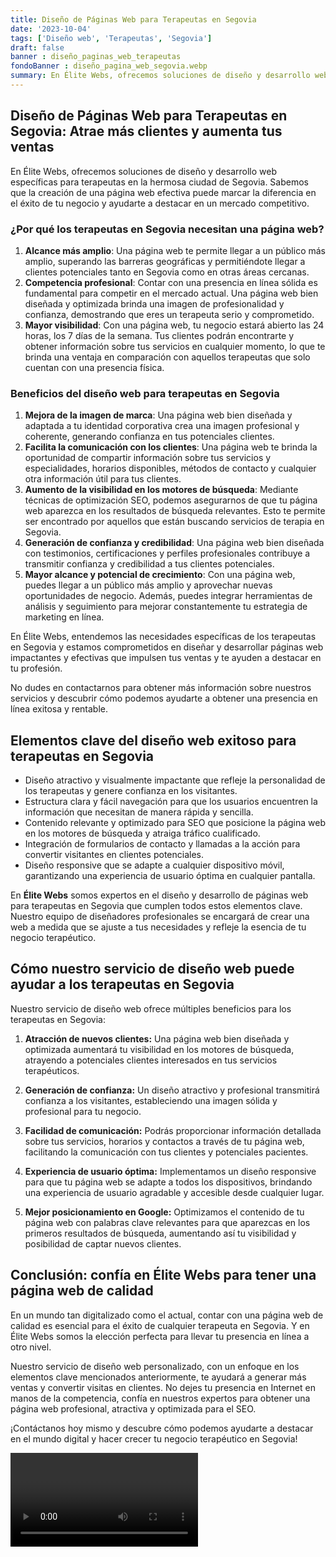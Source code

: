 ```yaml
---
title: Diseño de Páginas Web para Terapeutas en Segovia
date: '2023-10-04'
tags: ['Diseño web', 'Terapeutas', 'Segovia']
draft: false
banner : diseño_paginas_web_terapeutas
fondoBanner : diseño_pagina_web_segovia.webp
summary: En Élite Webs, ofrecemos soluciones de diseño y desarrollo web específicas para terapeutas en la hermosa ciudad de Segovia. Sabemos que la creación de una página web efectiva puede marcar la diferencia en el éxito de tu negocio y ayudarte a destacar en un mercado competitivo. 
---
```


## Diseño de Páginas Web para Terapeutas en Segovia: Atrae más clientes y aumenta tus ventas

En Élite Webs, ofrecemos soluciones de diseño y desarrollo web específicas para terapeutas en la hermosa ciudad de Segovia. Sabemos que la creación de una página web efectiva puede marcar la diferencia en el éxito de tu negocio y ayudarte a destacar en un mercado competitivo. 

### ¿Por qué los terapeutas en Segovia necesitan una página web?

1. **Alcance más amplio**: Una página web te permite llegar a un público más amplio, superando las barreras geográficas y permitiéndote llegar a clientes potenciales tanto en Segovia como en otras áreas cercanas.
2. **Competencia profesional**: Contar con una presencia en línea sólida es fundamental para competir en el mercado actual. Una página web bien diseñada y optimizada brinda una imagen de profesionalidad y confianza, demostrando que eres un terapeuta serio y comprometido.
3. **Mayor visibilidad**: Con una página web, tu negocio estará abierto las 24 horas, los 7 días de la semana. Tus clientes podrán encontrarte y obtener información sobre tus servicios en cualquier momento, lo que te brinda una ventaja en comparación con aquellos terapeutas que solo cuentan con una presencia física.
    
### Beneficios del diseño web para terapeutas en Segovia

1. **Mejora de la imagen de marca**: Una página web bien diseñada y adaptada a tu identidad corporativa crea una imagen profesional y coherente, generando confianza en tus potenciales clientes.
2. **Facilita la comunicación con los clientes**: Una página web te brinda la oportunidad de compartir información sobre tus servicios y especialidades, horarios disponibles, métodos de contacto y cualquier otra información útil para tus clientes.
3. **Aumento de la visibilidad en los motores de búsqueda**: Mediante técnicas de optimización SEO, podemos asegurarnos de que tu página web aparezca en los resultados de búsqueda relevantes. Esto te permite ser encontrado por aquellos que están buscando servicios de terapia en Segovia.
4. **Generación de confianza y credibilidad**: Una página web bien diseñada con testimonios, certificaciones y perfiles profesionales contribuye a transmitir confianza y credibilidad a tus clientes potenciales.
5. **Mayor alcance y potencial de crecimiento**: Con una página web, puedes llegar a un público más amplio y aprovechar nuevas oportunidades de negocio. Además, puedes integrar herramientas de análisis y seguimiento para mejorar constantemente tu estrategia de marketing en línea.

En Élite Webs, entendemos las necesidades específicas de los terapeutas en Segovia y estamos comprometidos en diseñar y desarrollar páginas web impactantes y efectivas que impulsen tus ventas y te ayuden a destacar en tu profesión.

No dudes en contactarnos para obtener más información sobre nuestros servicios y descubrir cómo podemos ayudarte a obtener una presencia en línea exitosa y rentable.

<GifSeo />

<Cta />

## Elementos clave del diseño web exitoso para terapeutas en Segovia

- Diseño atractivo y visualmente impactante que refleje la personalidad de los terapeutas y genere confianza en los visitantes.
- Estructura clara y fácil navegación para que los usuarios encuentren la información que necesitan de manera rápida y sencilla.
- Contenido relevante y optimizado para SEO que posicione la página web en los motores de búsqueda y atraiga tráfico cualificado.
- Integración de formularios de contacto y llamadas a la acción para convertir visitantes en clientes potenciales.
- Diseño responsive que se adapte a cualquier dispositivo móvil, garantizando una experiencia de usuario óptima en cualquier pantalla.

En **Élite Webs** somos expertos en el diseño y desarrollo de páginas web para terapeutas en Segovia que cumplen todos estos elementos clave. Nuestro equipo de diseñadores profesionales se encargará de crear una web a medida que se ajuste a tus necesidades y refleje la esencia de tu negocio terapéutico.

## Cómo nuestro servicio de diseño web puede ayudar a los terapeutas en Segovia

Nuestro servicio de diseño web ofrece múltiples beneficios para los terapeutas en Segovia:

1. **Atracción de nuevos clientes:** Una página web bien diseñada y optimizada aumentará tu visibilidad en los motores de búsqueda, atrayendo a potenciales clientes interesados en tus servicios terapéuticos.

2. **Generación de confianza:** Un diseño atractivo y profesional transmitirá confianza a los visitantes, estableciendo una imagen sólida y profesional para tu negocio.

3. **Facilidad de comunicación:** Podrás proporcionar información detallada sobre tus servicios, horarios y contactos a través de tu página web, facilitando la comunicación con tus clientes y potenciales pacientes.

4. **Experiencia de usuario óptima:** Implementamos un diseño responsive para que tu página web se adapte a todos los dispositivos, brindando una experiencia de usuario agradable y accesible desde cualquier lugar.

5. **Mejor posicionamiento en Google:** Optimizamos el contenido de tu página web con palabras clave relevantes para que aparezcas en los primeros resultados de búsqueda, aumentando así tu visibilidad y posibilidad de captar nuevos clientes.

## Conclusión: confía en Élite Webs para tener una página web de calidad

En un mundo tan digitalizado como el actual, contar con una página web de calidad es esencial para el éxito de cualquier terapeuta en Segovia. Y en Élite Webs somos la elección perfecta para llevar tu presencia en línea a otro nivel.

Nuestro servicio de diseño web personalizado, con un enfoque en los elementos clave mencionados anteriormente, te ayudará a generar más ventas y convertir visitas en clientes. No dejes tu presencia en Internet en manos de la competencia, confía en nuestros expertos para obtener una página web profesional, atractiva y optimizada para el SEO.

¡Contáctanos hoy mismo y descubre cómo podemos ayudarte a destacar en el mundo digital y hacer crecer tu negocio terapéutico en Segovia!

<Video />

<CtaBot job='Terapeutas' city='Segovia'/>

<Gmaps query='Segovia+españa+maps' />